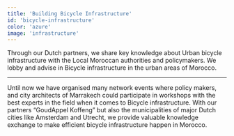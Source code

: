 ```yaml
---
title: 'Building Bicycle Infrastructure'
id: 'bicycle-infrastructure'
color: 'azure'
image: 'infrastructure'
---
```


Through our Dutch partners, we share key knowledge about Urban bicycle infrastructure with the Local Moroccan authorities and policymakers. We lobby and advise in Bicycle infrastructure in the urban areas of Morocco.

---

Until now we have organised many network events where policy makers, and city architects of Marrakech could participate in workshops with the best experts in the field when it comes to Bicycle infrastructure. With our partners “GoudAppel Koffeng” but also the municipalities of major Dutch cities like Amsterdam and Utrecht, we provide valuable knowledge exchange to make efficient bicycle infrastructure happen in Morocco.
